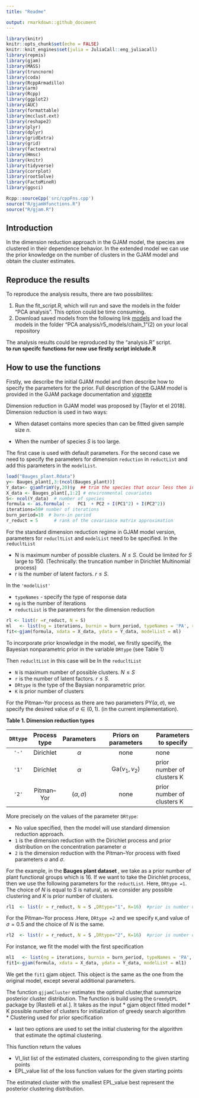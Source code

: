 ```yaml
---
title: "Readme"

output: rmarkdown::github_document
---
```


```r
library(knitr)
knitr::opts_chunk$set(echo = FALSE)
knitr::knit_engines$set(julia = JuliaCall::eng_juliacall)
library(repmis)
library(gjam)
library(MASS)
library(truncnorm)
library(coda)
library(RcppArmadillo)
library(arm)
library(Rcpp)
library(ggplot2)
library(AUC)
library(formattable)
library(mcclust.ext)
library(reshape2)
library(plyr)
library(dplyr)
library(gridExtra)
library(grid)
library(factoextra)
library(Hmsc)
library(knitr)
library(tidyverse)
library(corrplot)
library(rootSolve)
library(FactoMineR)
library(ggsci)

Rcpp::sourceCpp('src/cppFns.cpp')
source("R/gjamHfunctions.R")
source("R/gjam.R")

```

## Introduction

In the dimension reduction approach in the GJAM model, the species are clustered in their dependence behavior.
In the extended model we can use the prior knowledge on the number of clusters in the GJAM model and obtain the cluster estimates.

## Reproduce the results 

To reproduce the analysis results, there are two possibilites:

1. Run the fit_script.R, which will run and save the models in the folder "PCA analysis". This option could be time consuming.
2. Download saved models from the following link [models](https://drive.google.com/open?id=1sRu7Q7rJ4aIYp-YCKOa_igA5Ofzc7tRH)
and load the models in the folder "PCA analysis/r5_models/chain_1"(2) on your local repository

The analysis results could be reproduced by the "analysis.R" script.  
**to run specifc functions for now use firstly script inlclude.R**

## How to use the functions

Firstly, we describe the initial GJAM model and then describe how to specify the parameters for the prior. Full description of the GJAM model is provided in the GJAM package documentation and [vignette](https://cran.r-project.org/web/packages/gjam/vignettes/gjamVignette.html)

Dimension reduction in GJAM model was proposed by [Taylor et el 2018]. 
Dimension reduction is used in two ways:

* When dataset contains more species than can be fitted given sample size $n$.\

* When the number of species $S$ is too large.\

The first case is used with default parameters. For the second case we need to specify the parameters for dimension `reduction` in `reductList` and 
add this parameters in the `modelList`. 


```r
load("Bauges_plant.Rdata")
y<- Bauges_plant[,3:(ncol(Bauges_plant))]
Y_data<- gjamTrimY(y,20)$y  ## trim the species that occur less then in 20 cites
X_data <- Bauges_plant[,1:2] # environmental covariates
S<- ncol(Y_data)  # number of species
formula <- as.formula( ~   PC1  + PC2 + I(PC1^2) + I(PC2^2))
iterations=50# number of iterations
burn_period=10  # burn-in period
r_reduct = 5      # rank of the covariance matrix approximation
```


For the standard dimension reduction regime in GJAM model version, parameters for `reducltList` and  `modelList` need to be specified.
In the `reducltList`

 * N is maximum number of possible clusters. $N \leq S$. Could be limited for $S$ large to 150. (Technically: the truncation number in Dirichlet Multinomial process)  
 * r is the number of latent factors. $r \leq S$.   

In the `'modelList'`

 * `typeNames` - specify the type of response data  
 * `ng` is the number of iterations  
 * `reductList` is the parameters for the dimension reduction  

```r
rl <- list(r =r_reduct, N = S)
ml   <- list(ng = iterations, burnin = burn_period, typeNames = 'PA', reductList = rl,PREDICTX = F)
fit<-gjam(formula, xdata = X_data, ydata = Y_data, modelList = ml)
```

To incorporate prior knowledge in the model, we firstly speciify, the Bayesian nonparametric prior in the variable `DRtype` (see Table 1)

Then `reducltList` in this case will be
In the `reducltList`

 * `N` is maximum number of possible clusters. $N \leq S$
 * `r` is the number of latent factors. $r \leq S$. 
 * `DRtype` is the type of the Baysian nonparametric prior.
 * `K` is prior number of clusters

For the Pitman--Yor process as there are two parameters PY$(\alpha, \sigma)$, we specify the desired value of  $\sigma \in (0,1)$. (in the current implementation).

**Table 1. Dimension reduction types**

`DRtype` | Process type  | Parameters | Priors on parameters| Parameters to specify
:----: | :-------: | :----------: | :----------------------------: | -----------------
`'-'`  | Dirichlet| $\alpha$ | none | none
`'1'`  | Dirichlet| $\alpha$ | $\text{Ga}(\nu_1,\nu_2)$ | prior number of clusters K
`'2'`  | Pitman--Yor | $(\alpha, \sigma)$ | none | prior number of clusters K


More precisely on the values of the parameter `DRtype`:

  * No value specified, then the model will use standard dimension reduction approach.
  * `1` is the dimension reduction with the Dirichlet process and prior distribution on the concentration parameter $\alpha$
  * `2` is the dimension reduction with the Pitman--Yor process with fixed parameters $\alpha$ and $\sigma$. 

For the example, in the **Bauges plant dataset ** , we take as a prior number of plant functional groups which is $16$.  If we want to take the Dirichlet process, then we use the following parameters for the `reductList`. Here, `DRtype =1`.   The choice of $N$ is equal to $S$ is natural, as we consider any possible clustering and $K$ is prior number of clusters.
 
```r
rl1  <- list(r = r_reduct, N = S ,DRtype="1", K=16)  #prior is number of plant functional groups
```

For the Pitman--Yor process .Here, `DRtype =2` and we specify `K`,and value of  $\sigma =0.5$  and the choice of $N$ is the same. 

```r
rl2  <- list(r = r_reduct, N = S ,DRtype="2", K=16)  #prior is number of plant functional groups
```

For instance, we fit the model with the first specification

```r
ml1   <- list(ng = iterations, burnin = burn_period, typeNames = 'PA', reductList = rl1,PREDICTX = F)
fit1<-gjam(formula, xdata = X_data, ydata = Y_data, modelList = ml1)
```


We get the `fit1` gjam object. This object is the same as the one from the original model, except several additional parameters.

The function `gjjamCluster` estimates the optimal cluster,that summarize posterior cluster distribution. The function is build using the `GreedyEPL` package by \[Rastelli et al.\]. It takes as the input 
*  gjam object fitted model
 * K possible number of clusters for initialization of greedy search algorithm  
 * Clustering used for prior specification
 
* last two options are used to set the initial clustering for the algorithm that estimate the optimal clustering.
 
This function return the values  

 * VI_list list of the estimated clusters, corresponding to the given starting points
 * EPL_value  list of the loss function values for the given starting points

The estimated cluster with the smallest EPL_value  best represent the posterior clustering distribution.
```r
```

